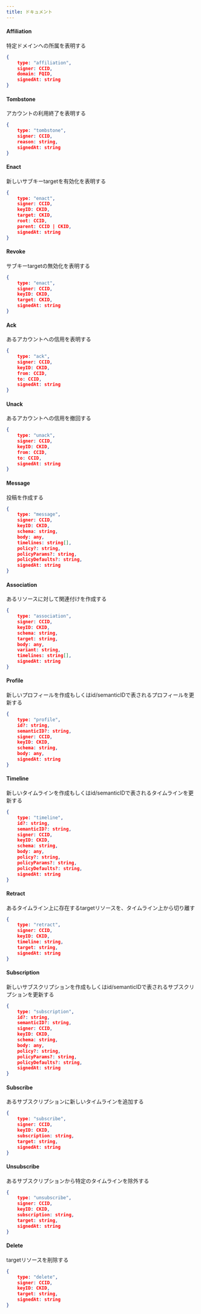```yaml
---
title: ドキュメント
---
```


#### Affiliation

特定ドメインへの所属を表明する

```json
{
    type: "affiliation",
    signer: CCID,
    domain: FQID,
    signedAt: string
}
```

#### Tombstone

アカウントの利用終了を表明する

```json
{
    type: "tombstone",
    signer: CCID,
    reason: string,
    signedAt: string
}
```

#### Enact

新しいサブキーtargetを有効化を表明する

```json
{
    type: "enact",
    signer: CCID,
    keyID: CKID,
    target: CKID,
    root: CCID,
    parent: CCID | CKID,
    signedAt: string
}
```

#### Revoke

サブキーtargetの無効化を表明する

```json
{
    type: "enact",
    signer: CCID,
    keyID: CKID,
    target: CKID,
    signedAt: string
}
```

#### Ack

あるアカウントへの信用を表明する

```json
{
	type: "ack",
	signer: CCID,
    keyID: CKID,
    from: CCID,
    to: CCID,
	signedAt: string
}
```

#### Unack

あるアカウントへの信用を撤回する

```json
{
	type: "unack",
	signer: CCID,
    keyID: CKID,
    from: CCID,
    to: CCID,
	signedAt: string
}
```

#### Message

投稿を作成する

```json
{
	type: "message",
	signer: CCID,
    keyID: CKID,
    schema: string,
    body: any,
    timelines: string[],
    policy?: string,
    policyParams?: string,
    policyDefaults?: string,
	signedAt: string
}
```

#### Association

あるリソースに対して関連付けを作成する

```json
{
	type: "association",
	signer: CCID,
    keyID: CKID,
    schema: string,
    target: string,
    body: any,
    variant: string,
    timelines: string[],
	signedAt: string
}
```

#### Profile

新しいプロフィールを作成もしくはid/semanticIDで表されるプロフィールを更新する

```json
{
	type: "profile",
    id?: string,
    semanticID?: string,
	signer: CCID,
    keyID: CKID,
    schema: string,
    body: any,
	signedAt: string
}
```

#### Timeline

新しいタイムラインを作成もしくはid/semanticIDで表されるタイムラインを更新する

```json
{
	type: "timeline",
    id?: string,
    semanticID?: string,
	signer: CCID,
    keyID: CKID,
    schema: string,
    body: any,
    policy?: string,
    policyParams?: string,
    policyDefaults?: string,
	signedAt: string
}
```

#### Retract

あるタイムライン上に存在するtargetリソースを、タイムライン上から切り離す

```json
{
	type: "retract",
	signer: CCID,
    keyID: CKID,
    timeline: string,
    target: string,
	signedAt: string
}
```

#### Subscription

新しいサブスクリプションを作成もしくはid/semanticIDで表されるサブスクリプションを更新する

```json
{
	type: "subscription",
    id?: string,
    semanticID?: string,
	signer: CCID,
    keyID: CKID,
    schema: string,
    body: any,
    policy?: string,
    policyParams?: string,
    policyDefaults?: string,
	signedAt: string
}
```

#### Subscribe

あるサブスクリプションに新しいタイムラインを追加する

```json
{
	type: "subscribe",
	signer: CCID,
    keyID: CKID,
    subscription: string,
    target: string,
	signedAt: string
}
```


#### Unsubscribe

あるサブスクリプションから特定のタイムラインを除外する

```json
{
	type: "unsubscribe",
	signer: CCID,
    keyID: CKID,
    subscription: string,
    target: string,
	signedAt: string
}
```


#### Delete

targetリソースを削除する

```json
{
	type: "delete",
	signer: CCID,
    keyID: CKID,
    target: string,
	signedAt: string
}
```

